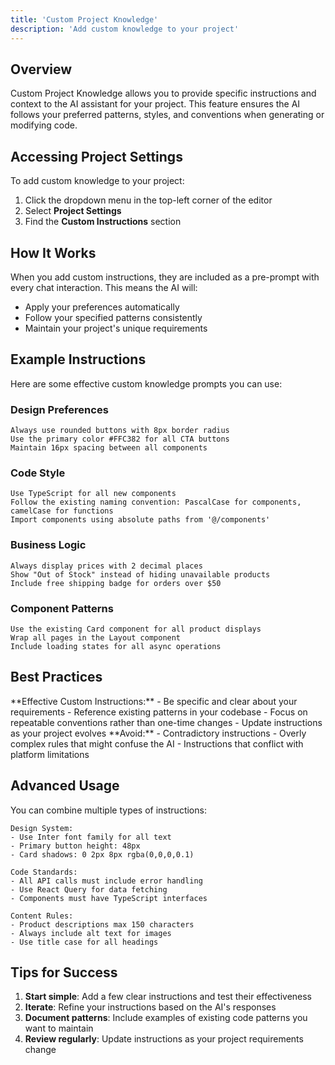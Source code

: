 ```yaml
---
title: 'Custom Project Knowledge'
description: 'Add custom knowledge to your project'
---
```


## Overview

Custom Project Knowledge allows you to provide specific instructions and context to the AI assistant for your project. This feature ensures the AI follows your preferred patterns, styles, and conventions when generating or modifying code.

## Accessing Project Settings

To add custom knowledge to your project:

1. Click the dropdown menu in the top-left corner of the editor
2. Select **Project Settings**
3. Find the **Custom Instructions** section

## How It Works

When you add custom instructions, they are included as a pre-prompt with every chat interaction. This means the AI will:
- Apply your preferences automatically
- Follow your specified patterns consistently
- Maintain your project's unique requirements

## Example Instructions

Here are some effective custom knowledge prompts you can use:

### Design Preferences
```
Always use rounded buttons with 8px border radius
Use the primary color #FFC382 for all CTA buttons
Maintain 16px spacing between all components
```

### Code Style
```
Use TypeScript for all new components
Follow the existing naming convention: PascalCase for components, camelCase for functions
Import components using absolute paths from '@/components'
```

### Business Logic
```
Always display prices with 2 decimal places
Show "Out of Stock" instead of hiding unavailable products
Include free shipping badge for orders over $50
```

### Component Patterns
```
Use the existing Card component for all product displays
Wrap all pages in the Layout component
Include loading states for all async operations
```

## Best Practices

<Tip>
**Effective Custom Instructions:**
- Be specific and clear about your requirements
- Reference existing patterns in your codebase
- Focus on repeatable conventions rather than one-time changes
- Update instructions as your project evolves
</Tip>

<Warning>
**Avoid:**
- Contradictory instructions
- Overly complex rules that might confuse the AI
- Instructions that conflict with platform limitations
</Warning>

## Advanced Usage

You can combine multiple types of instructions:

```
Design System:
- Use Inter font family for all text
- Primary button height: 48px
- Card shadows: 0 2px 8px rgba(0,0,0,0.1)

Code Standards:
- All API calls must include error handling
- Use React Query for data fetching
- Components must have TypeScript interfaces

Content Rules:
- Product descriptions max 150 characters
- Always include alt text for images
- Use title case for all headings
```

## Tips for Success

1. **Start simple**: Add a few clear instructions and test their effectiveness
2. **Iterate**: Refine your instructions based on the AI's responses
3. **Document patterns**: Include examples of existing code patterns you want to maintain
4. **Review regularly**: Update instructions as your project requirements change
